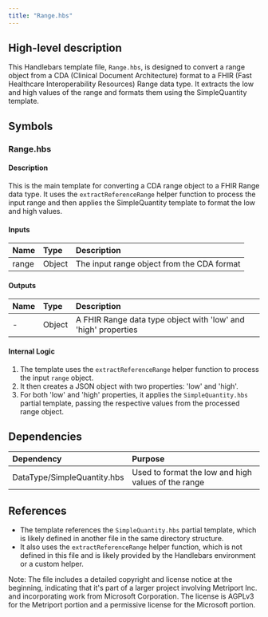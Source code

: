 ```yaml
---
title: "Range.hbs"
---
```


## High-level description
This Handlebars template file, `Range.hbs`, is designed to convert a range object from a CDA (Clinical Document Architecture) format to a FHIR (Fast Healthcare Interoperability Resources) Range data type. It extracts the low and high values of the range and formats them using the SimpleQuantity template.

## Symbols

### Range.hbs
#### Description
This is the main template for converting a CDA range object to a FHIR Range data type. It uses the `extractReferenceRange` helper function to process the input range and then applies the SimpleQuantity template to format the low and high values.

#### Inputs
| Name | Type | Description |
|:-----|:-----|:------------|
| range | Object | The input range object from the CDA format |

#### Outputs
| Name | Type | Description |
|:-----|:-----|:------------|
| - | Object | A FHIR Range data type object with 'low' and 'high' properties |

#### Internal Logic
1. The template uses the `extractReferenceRange` helper function to process the input `range` object.
2. It then creates a JSON object with two properties: 'low' and 'high'.
3. For both 'low' and 'high' properties, it applies the `SimpleQuantity.hbs` partial template, passing the respective values from the processed range object.

## Dependencies
| Dependency | Purpose |
|:-----------|:--------|
| DataType/SimpleQuantity.hbs | Used to format the low and high values of the range |

## References
- The template references the `SimpleQuantity.hbs` partial template, which is likely defined in another file in the same directory structure.
- It also uses the `extractReferenceRange` helper function, which is not defined in this file and is likely provided by the Handlebars environment or a custom helper.

Note: The file includes a detailed copyright and license notice at the beginning, indicating that it's part of a larger project involving Metriport Inc. and incorporating work from Microsoft Corporation. The license is AGPLv3 for the Metriport portion and a permissive license for the Microsoft portion.